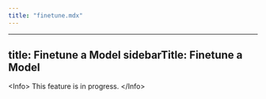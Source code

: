 ```yaml
---
title: "finetune.mdx"
---
```


---
title: Finetune a Model
sidebarTitle: Finetune a Model
---

&lt;Info&gt;
This feature is in progress.
&lt;/Info&gt;
